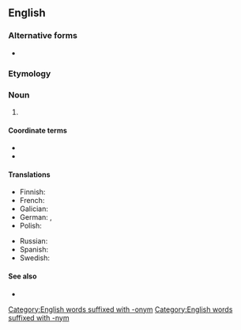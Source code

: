 ==English==

===Alternative forms===
* {{alt|en|co-hyponym}}

===Etymology===
{{prefix|en|co|hyponym}}

===Noun===
{{en-noun}}

# {{lb|en|semantics}} {{synonym of|en|coordinate term}}

====Coordinate terms====
* {{l|en|hypernym}}
* {{l|en|hyponym}}

====Translations====
{{trans-top|a word or phrase that shares the same hypernym as another word or phrase}}
* Finnish: {{t+|fi|vieruskäsite}}
* French: {{t+|fr|cohyponyme|m}}
* Galician: {{t+|gl|cohipónimo|m}}
* German: {{t+|de|Kohyponym}}, {{t|de|Synhyponym}}
* Polish: {{t|pl|kohiponim|m}}
{{trans-mid}}
* Russian: {{t+|ru|согипоним}}
* Spanish: {{t+|es|cohipónimo|m}}
* Swedish: {{t+|sv|kohyponym|c}}
{{trans-bottom}}

====See also====
* {{l|en|comeronym}}

[[Category:English words suffixed with -onym]] [[Category:English words suffixed with -nym]]